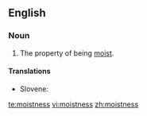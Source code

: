 ==English==

===Noun===
{{en-noun|-}}

# The property of being [[moist]].

====Translations====
{{trans-top|moistness}}
* Slovene: {{t-|sl|vlažnost|alt=vlážnost}}
{{trans-mid}}
{{trans-bottom}}

[[te:moistness]]
[[vi:moistness]]
[[zh:moistness]]